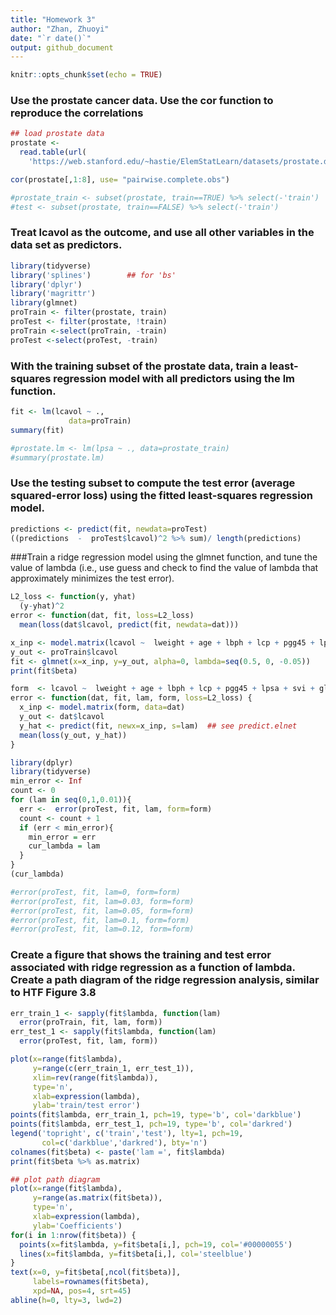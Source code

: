 ```yaml
---
title: "Homework 3"
author: "Zhan, Zhuoyi"
date: "`r date()`"
output: github_document
---
```


```r
knitr::opts_chunk$set(echo = TRUE)
```

### Use the prostate cancer data. Use the cor function to reproduce the correlations

```r
## load prostate data
prostate <- 
  read.table(url(
    'https://web.stanford.edu/~hastie/ElemStatLearn/datasets/prostate.data'))

cor(prostate[,1:8], use= "pairwise.complete.obs")
```

```r
#prostate_train <- subset(prostate, train==TRUE) %>% select(-'train')
#test <- subset(prostate, train==FALSE) %>% select(-'train')
```

### Treat lcavol as the outcome, and use all other variables in the data set as predictors.
```r
library(tidyverse)
library('splines')        ## for 'bs'
library('dplyr')  
library('magrittr')
library(glmnet)    
proTrain <- filter(prostate, train)
proTest <- filter(prostate, !train)
proTrain <-select(proTrain, -train)
proTest <-select(proTest, -train)
```

### With the training subset of the prostate data, train a least-squares regression model with all predictors using the lm function.

```r

fit <- lm(lcavol ~ ., 
             data=proTrain)
summary(fit)
```


```r
#prostate.lm <- lm(lpsa ~ ., data=prostate_train)
#summary(prostate.lm)
```

### Use the testing subset to compute the test error (average squared-error loss) using the fitted least-squares regression model.

```r
predictions <- predict(fit, newdata=proTest)
((predictions  -  proTest$lcavol)^2 %>% sum)/ length(predictions) 
```


###Train a ridge regression model using the glmnet function, and tune the value of lambda (i.e., use guess and check to find the value of lambda that approximately minimizes the test error).



```r
L2_loss <- function(y, yhat)
  (y-yhat)^2
error <- function(dat, fit, loss=L2_loss)
  mean(loss(dat$lcavol, predict(fit, newdata=dat)))

x_inp <- model.matrix(lcavol ~  lweight + age + lbph + lcp + pgg45 + lpsa + svi + gleason, data=proTrain)
y_out <- proTrain$lcavol
fit <- glmnet(x=x_inp, y=y_out, alpha=0, lambda=seq(0.5, 0, -0.05))
print(fit$beta)
```

```r
form  <- lcavol ~  lweight + age + lbph + lcp + pgg45 + lpsa + svi + gleason
error <- function(dat, fit, lam, form, loss=L2_loss) {
  x_inp <- model.matrix(form, data=dat)
  y_out <- dat$lcavol
  y_hat <- predict(fit, newx=x_inp, s=lam)  ## see predict.elnet
  mean(loss(y_out, y_hat))
}
```



```r
library(dplyr)
library(tidyverse)
min_error <- Inf
count <- 0
for (lam in seq(0,1,0.01)){
  err <-  error(proTest, fit, lam, form=form)
  count <- count + 1
  if (err < min_error){
    min_error = err
    cur_lambda = lam
  }
}
(cur_lambda)

#error(proTest, fit, lam=0, form=form)
#error(proTest, fit, lam=0.03, form=form)
#error(proTest, fit, lam=0.05, form=form)
#error(proTest, fit, lam=0.1, form=form)
#error(proTest, fit, lam=0.12, form=form)
```

###  Create a figure that shows the training and test error associated with ridge regression as a function of lambda. Create a path diagram of the ridge regression analysis, similar to HTF Figure 3.8

```r
err_train_1 <- sapply(fit$lambda, function(lam) 
  error(proTrain, fit, lam, form))
err_test_1 <- sapply(fit$lambda, function(lam) 
  error(proTest, fit, lam, form))
```

```r
plot(x=range(fit$lambda),
     y=range(c(err_train_1, err_test_1)),
     xlim=rev(range(fit$lambda)),
     type='n',
     xlab=expression(lambda),
     ylab='train/test error')
points(fit$lambda, err_train_1, pch=19, type='b', col='darkblue')
points(fit$lambda, err_test_1, pch=19, type='b', col='darkred')
legend('topright', c('train','test'), lty=1, pch=19,
       col=c('darkblue','darkred'), bty='n')
colnames(fit$beta) <- paste('lam =', fit$lambda)
print(fit$beta %>% as.matrix)
```

```r
## plot path diagram
plot(x=range(fit$lambda),
     y=range(as.matrix(fit$beta)),
     type='n',
     xlab=expression(lambda),
     ylab='Coefficients')
for(i in 1:nrow(fit$beta)) {
  points(x=fit$lambda, y=fit$beta[i,], pch=19, col='#00000055')
  lines(x=fit$lambda, y=fit$beta[i,], col='steelblue')
}
text(x=0, y=fit$beta[,ncol(fit$beta)], 
     labels=rownames(fit$beta),
     xpd=NA, pos=4, srt=45)
abline(h=0, lty=3, lwd=2)
```

